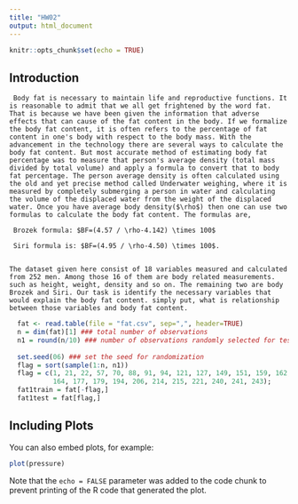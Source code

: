 ```yaml
---
title: "HW02"
output: html_document
---
```


```r
knitr::opts_chunk$set(echo = TRUE)
```

## Introduction

     Body fat is necessary to maintain life and reproductive functions. It is reasonable to admit that we all get frightened by the word fat. That is because we have been given the information that adverse effects that can cause of the fat content in the body. If we formalize the body fat content, it is often refers to the percentage of fat content in one's body with respect to the body mass. With the advancement in the technology there are several ways to calculate the body fat content. But most accurate method of estimating body fat percentage was to measure that person's average density (total mass divided by total volume) and apply a formula to convert that to body fat percentage. The person average density is often calculated using the old and yet precise method called Underwater weighing, where it is measured by completely submerging a person in water and calculating the volume of the displaced water from the weight of the displaced water. Once you have average body density($\rho$) then one can use two formulas to calculate the body fat content. The formulas are,
     
     Brozek formula: $BF=(4.57 / \rho-4.142) \times 100$
     
     Siri formula is: $BF=(4.95 / \rho-4.50) \times 100$.
     
     
    The dataset given here consist of 18 variables measured and calculated from 252 men. Among those 16 of them are body related measurements. such as height, weight, density and so on. The remaining two are body Brozek and Siri. Our task is identify the necessary variables that would explain the body fat content. simply put, what is relationship between those variables and body fat content. 

```r
  fat <- read.table(file = "fat.csv", sep=",", header=TRUE)
  n = dim(fat)[1] ### total number of observations
  n1 = round(n/10) ### number of observations randomly selected for testing data
  
  set.seed(06) ### set the seed for randomization
  flag = sort(sample(1:n, n1))
  flag = c(1, 21, 22, 57, 70, 88, 91, 94, 121, 127, 149, 151, 159, 162,
           164, 177, 179, 194, 206, 214, 215, 221, 240, 241, 243);
  fat1train = fat[-flag,] 
  fat1test = fat[flag,]

```

## Including Plots

You can also embed plots, for example:

```r
plot(pressure)
```

Note that the `echo = FALSE` parameter was added to the code chunk to prevent printing of the R code that generated the plot.
